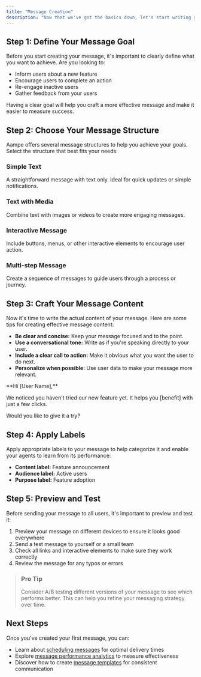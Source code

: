 ```yaml
---
title: "Message Creation"
description: "Now that we've got the basics down, let's start writing your first message"
---
```


## Step 1: Define Your Message Goal

Before you start creating your message, it's important to clearly define what you want to achieve. Are you looking to:

- Inform users about a new feature
- Encourage users to complete an action
- Re-engage inactive users
- Gather feedback from your users

Having a clear goal will help you craft a more effective message and make it easier to measure success.

## Step 2: Choose Your Message Structure

Aampe offers several message structures to help you achieve your goals. Select the structure that best fits your needs:

### Simple Text

A straightforward message with text only. Ideal for quick updates or simple notifications.

### Text with Media

Combine text with images or videos to create more engaging messages.

### Interactive Message

Include buttons, menus, or other interactive elements to encourage user action.

### Multi-step Message

Create a sequence of messages to guide users through a process or journey.

## Step 3: Craft Your Message Content

Now it's time to write the actual content of your message. Here are some tips for creating effective message content:

- **Be clear and concise:** Keep your message focused and to the point.
- **Use a conversational tone:** Write as if you're speaking directly to your user.
- **Include a clear call to action:** Make it obvious what you want the user to do next.
- **Personalize when possible:** Use user data to make your message more relevant.

<Card title="Example Message" href="Yes, show me">
  **Hi [User Name],**

  We noticed you haven't tried our new feature yet. It helps you [benefit] with just a few clicks.

  Would you like to give it a try?
</Card>

## Step 4: Apply Labels

Apply appropriate labels to your message to help categorize it and enable your agents to learn from its performance:

- **Content label:** Feature announcement
- **Audience label:** Active users
- **Purpose label:** Feature adoption

## Step 5: Preview and Test

Before sending your message to all users, it's important to preview and test it:

1. Preview your message on different devices to ensure it looks good everywhere
2. Send a test message to yourself or a small team
3. Check all links and interactive elements to make sure they work correctly
4. Review the message for any typos or errors

> ### Pro Tip
>
> Consider A/B testing different versions of your message to see which performs better. This can help you refine your messaging strategy over time.

## Next Steps

Once you've created your first message, you can:

- Learn about [scheduling messages](https://aampe-knowledgehub.vercel.app/message-controls/scheduling) for optimal delivery times
- Explore [message performance analytics](https://aampe-knowledgehub.vercel.app/analytics/message-performance) to measure effectiveness
- Discover how to create [message templates](https://aampe-knowledgehub.vercel.app/whats-next/building-library) for consistent communication